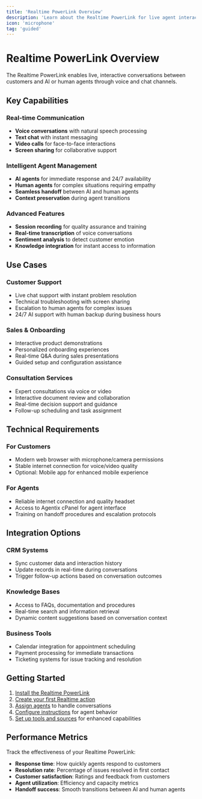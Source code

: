 ```yaml
---
title: 'Realtime PowerLink Overview'
description: 'Learn about the Realtime PowerLink for live agent interactions'
icon: 'microphone'
tag: 'guided'
---
```


# Realtime PowerLink Overview

The Realtime PowerLink enables live, interactive conversations between customers and AI or human agents through voice and chat channels.

## Key Capabilities

### Real-time Communication
- **Voice conversations** with natural speech processing
- **Text chat** with instant messaging
- **Video calls** for face-to-face interactions
- **Screen sharing** for collaborative support

### Intelligent Agent Management
- **AI agents** for immediate response and 24/7 availability
- **Human agents** for complex situations requiring empathy
- **Seamless handoff** between AI and human agents
- **Context preservation** during agent transitions

### Advanced Features
- **Session recording** for quality assurance and training
- **Real-time transcription** of voice conversations
- **Sentiment analysis** to detect customer emotion
- **Knowledge integration** for instant access to information

## Use Cases

### Customer Support
- Live chat support with instant problem resolution
- Technical troubleshooting with screen sharing
- Escalation to human agents for complex issues
- 24/7 AI support with human backup during business hours

### Sales & Onboarding
- Interactive product demonstrations
- Personalized onboarding experiences
- Real-time Q&A during sales presentations
- Guided setup and configuration assistance

### Consultation Services
- Expert consultations via voice or video
- Interactive document review and collaboration
- Real-time decision support and guidance
- Follow-up scheduling and task assignment

## Technical Requirements

### For Customers
- Modern web browser with microphone/camera permissions
- Stable internet connection for voice/video quality
- Optional: Mobile app for enhanced mobile experience

### For Agents
- Reliable internet connection and quality headset
- Access to Agentix cPanel for agent interface
- Training on handoff procedures and escalation protocols

## Integration Options

### CRM Systems
- Sync customer data and interaction history
- Update records in real-time during conversations
- Trigger follow-up actions based on conversation outcomes

### Knowledge Bases
- Access to FAQs, documentation and procedures
- Real-time search and information retrieval
- Dynamic content suggestions based on conversation context

### Business Tools
- Calendar integration for appointment scheduling
- Payment processing for immediate transactions
- Ticketing systems for issue tracking and resolution

## Getting Started

1. [Install the Realtime PowerLink](/user-guide/powerlinks/install-powerlink)
2. [Create your first Realtime action](/user-guide/powerlinks/realtime/create-action)
3. [Assign agents](/user-guide/powerlinks/realtime/assign-agent) to handle conversations
4. [Configure instructions](/user-guide/powerlinks/realtime/instructions) for agent behavior
5. [Set up tools and sources](/user-guide/powerlinks/realtime/sources) for enhanced capabilities

## Performance Metrics

Track the effectiveness of your Realtime PowerLink:
- **Response time**: How quickly agents respond to customers
- **Resolution rate**: Percentage of issues resolved in first contact
- **Customer satisfaction**: Ratings and feedback from customers
- **Agent utilization**: Efficiency and capacity metrics
- **Handoff success**: Smooth transitions between AI and human agents
